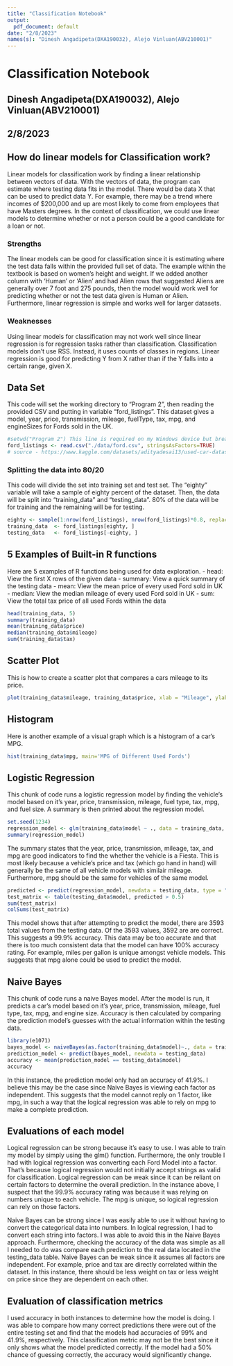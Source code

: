```yaml
---
title: "Classification Notebook"
output:
  pdf_document: default
date: "2/8/2023"
names(s): "Dinesh Angadipeta(DXA190032), Alejo Vinluan(ABV210001)"
---
```

# Classification Notebook
## Dinesh Angadipeta(DXA190032), Alejo Vinluan(ABV210001)
## 2/8/2023

## How do linear models for Classification work?

Linear models for classification work by finding a linear relationship between vectors of data.
With the vectors of data, the program can estimate where testing data fits in the model. 
There would be data X that can be used to predict data Y. For example, there may be a trend 
where incomes of $200,000 and up are most likely to come from employees that have Masters degrees. 
In the context of classification, we could use linear models to determine whether or not a person 
could be a good candidate for a loan or not.

### Strengths

The linear models can be good for classification since it is estimating where the test data falls
within the provided full set of data. The example within the textbook is based on women's height
and weight. If we added another column with 'Human' or 'Alien' and had Alien rows that suggested
Aliens are generally over 7 foot and 275 pounds, then the model would work well for predicting
whether or not the test data given is Human or Alien. Furthermore, linear regression is simple
and works well for larger datasets.

### Weaknesses

Using linear models for classification may not work well since linear regression is for regression
tasks rather than classification. Classification models don't use RSS. Instead, it uses counts of
classes in regions. Linear regression is good for predicting Y from X rather than if the Y falls
into a certain range, given X.

## Data Set

This code will set the working directory to "Program 2", then reading the provided CSV
and putting in variable "ford_listings". This dataset gives a model, year, price, transmission,
mileage, fuelType, tax, mpg, and engineSizes for Fords sold in the UK. 
```r
#setwd("Program 2") This line is required on my Windows device but breaks on my MacOS device.
ford_listings <- read.csv("./data/ford.csv", stringsAsFactors=TRUE)
# source - https://www.kaggle.com/datasets/adityadesai13/used-car-dataset-ford-and-mercedes
```

### Splitting the data into 80/20

This code will divide the set into training set and test set. The "eighty" variable will take
a sample of eighty percent of the dataset. Then, the data will be split into "training_data" and
"testing_data". 80% of the data will be for training and the remaining will be for testing.
```r
eighty <- sample(1:nrow(ford_listings), nrow(ford_listings)*0.8, replace=FALSE) # nolint
training_data  <- ford_listings[eighty, ]
testing_data   <- ford_listings[-eighty, ]
```

## 5 Examples of Built-in R functions

Here are 5 examples of R functions being used for data exploration.
- head: View the first X rows of the given data
- summary: View a quick summary of the testing data
- mean: View the mean price of every used Ford sold in UK
- median: View the median mileage of every used Ford sold in UK
- sum: View the total tax price of all used Fords within the data
```r
head(training_data, 5)
summary(training_data)
mean(training_data$price)
median(training_data$mileage)
sum(training_data$tax)
```

## Scatter Plot

This is how to create a scatter plot that compares a cars mileage to its price.
```r
plot(training_data$mileage, training_data$price, xlab = "Mileage", ylab = "Price", main="Used Ford Price vs Mileage") #nolint
```

## Histogram

Here is another example of a visual graph which is a histogram of a car's MPG.
```r
hist(training_data$mpg, main='MPG of Different Used Fords')
```

## Logistic Regression

This chunk of code runs a logistic regression model by finding the vehicle's model
based on it's year, price, transmission, mileage, fuel type, tax, mpg, and fuel size.
A summary is then printed about the regression model.
```r
set.seed(1234)
regression_model <- glm(training_data$model ~ ., data = training_data, family = binomial(link = "logit")) # nolint
summary(regression_model)
```
The summary states that the year, price, transmission, mileage, tax, and mpg are good
indicators to find the whether the vehicle is a Fiesta. This is most likely because a vehicle's
price and tax (which go hand in hand) will generally be the same of all vehicle models
with similair mileage. Furthermore, mpg should be the same for vehicles of the
same model.

```r
predicted <- predict(regression_model, newdata = testing_data, type = "response") #nolint
test_matrix <- table(testing_data$model, predicted > 0.5)
sum(test_matrix)
colSums(test_matrix)
```
This model shows that after attempting to predict the model, there are 3593 total values
from the testing data. Of the 3593 values, 3592 are are correct. This suggests a 99.9%
accuracy. This data may be too accurate and that there is too much consistent data that
the model can have 100% accuracy rating. For example, miles per gallon is unique amongst
vehicle models. This suggests that mpg alone could be used to predict the model.

## Naive Bayes

This chunk of code runs a naive Bayes model. After the model is run, it predicts a car's
model based on it's year, price, transmission, mileage, fuel type, tax, mpg, and engine size.
Accuracy is then calculated by comparing the prediction model's guesses with the actual
information within the testing data.
```r
library(e1071)
bayes_model <- naiveBayes(as.factor(training_data$model)~., data = training_data, type="class") # nolint
prediction_model <- predict(bayes_model, newdata = testing_data)
accuracy <- mean(prediction_model == testing_data$model)
accuracy
```
In this instance, the prediction model only had an accuracy of 41.9%. I believe this
may be the case since Naive Bayes is viewing each factor as independent. This suggests
that the model cannot reply on 1 factor, like mpg, in such a way that the logical regression
was able to rely on mpg to make a complete prediction.

## Evaluations of each model

Logical regression can be strong because it's easy to use.
I was able to train my model by simply using the glm() function. Furthermore, the only
trouble I had with logical regression was converting each Ford Model into a factor.
That's because logical regression would not initially accept strings as valid for
classification. Logical regression can be weak since it can be reliant on certain
factors to determine the overall prediction. In the instance above, I suspect that
the 99.9% accuracy rating was because it was relying on numbers unique to each vehicle.
The mpg is unique, so logical regression can rely on those factors.

Naive Bayes can be strong since I was easily able to use it without having to
convert the categorical data into numbers. In logical regression, I had to convert each
string into factors. I was able to avoid this in the Naive Bayes approach. Furthermore,
checking the accuracy of the data was simple as all I needed to do was compare each prediction
to the real data located in the testing_data table. Naive Bayes can be weak since it
assumes all factors are independent. For example, price and tax are directly correlated
within the dataset. In this instance, there should be less weight on tax or less weight on
price since they are dependent on each other. 

## Evaluation of classification metrics

I used accuracy in both instances to determine how the model is doing. I was able to
compare how many correct predictions there were out of the entire testing set and find
that the models had accuracies of 99% and 41.9%, respectively. This classification metric
may not be the best since it only shows what the model predicted correctly. If the model
had a 50% chance of guessing correctly, the accuracy would significantly change.

